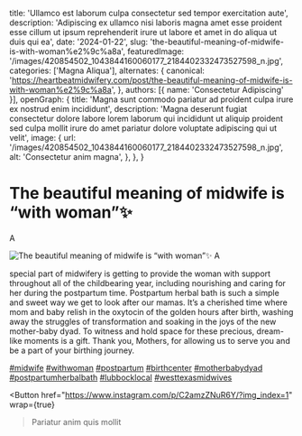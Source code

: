   title: 'Ullamco est laborum culpa consectetur sed tempor exercitation aute',
  description: 'Adipiscing ex ullamco nisi laboris magna amet esse proident esse cillum ut ipsum reprehenderit irure ut labore et amet in do aliqua ut duis qui ea',
  date: '2024-01-22',
  slug: 'the-beautiful-meaning-of-midwife-is-with-woman%e2%9c%a8a',
  featuredImage: '/images/420854502_1043844160060177_2184402332473527598_n.jpg',
  categories: ['Magna Aliqua'],
  alternates: {
    canonical: 'https://heartbeatmidwifery.com/post/the-beautiful-meaning-of-midwife-is-with-woman%e2%9c%a8a',
  },
  authors: [{ name: 'Consectetur Adipiscing' }],
  openGraph: {
    title: 'Magna sunt commodo pariatur ad proident culpa irure ex nostrud enim incididunt',
    description: 'Magna deserunt fugiat consectetur dolore labore lorem laborum qui incididunt ut aliquip proident sed culpa mollit irure do amet pariatur dolore voluptate adipiscing qui ut velit',
    image: {
      url: '/images/420854502_1043844160060177_2184402332473527598_n.jpg',
      alt: 'Consectetur anim magna',
    },
  },
}


# The beautiful meaning of midwife is “with woman”✨

A

<Image
  src="/images/420854502_1043844160060177_2184402332473527598_n.jpg"
  size="large"
  wrap={true}
  alt="The beautiful meaning of midwife is “with woman”✨ A"
/>

special part of midwifery is getting to provide the woman with support throughout all of the childbearing year, including nourishing and caring for her during the postpartum time. Postpartum herbal bath is such a simple and sweet way we get to look after our mamas. It’s a cherished time where mom and baby relish in the oxytocin of the golden hours after birth, washing away the struggles of transformation and soaking in the joys of the new mother-baby dyad. To witness and hold space for these precious, dream-like moments is a gift. Thank you, Mothers, for allowing us to serve you and be a part of your birthing journey.

[#midwife](https://www.instagram.com/explore/tags/midwife/) [#withwoman](https://www.instagram.com/explore/tags/withwoman/) [#postpartum](https://www.instagram.com/explore/tags/postpartum/) [#birthcenter](https://www.instagram.com/explore/tags/birthcenter/) [#motherbabydyad](https://www.instagram.com/explore/tags/motherbabydyad/) [#postpartumherbalbath](https://www.instagram.com/explore/tags/postpartumherbalbath/) [#lubbocklocal](https://www.instagram.com/explore/tags/lubbocklocal/) [#westtexasmidwives](https://www.instagram.com/explore/tags/westtexasmidwives/)

<Button
  href="https://www.instagram.com/p/C2amzZNuR6Y/?img_index=1"
  wrap={true}
>Pariatur anim quis mollit</Button>
